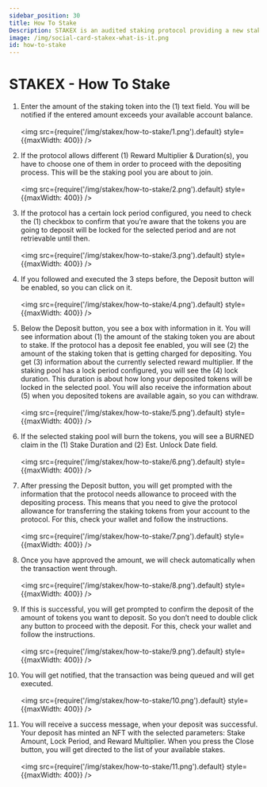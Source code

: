 ```yaml
---
sidebar_position: 30
title: How To Stake
Description: STAKEX is an audited staking protocol providing a new staking methodology, powered by the DEGENX Ecosystem. It's a deployable protocol for projects based on EVM networks like Ethereum, Binance Smart Chain, Base, Arbitrum, Avalanche, and more
image: /img/social-card-stakex-what-is-it.png
id: how-to-stake
---
```


# STAKEX - How To Stake

1. Enter the amount of the staking token into the (1) text field. You will be notified if the entered amount exceeds your available account balance. <br /><br /><img src={require('/img/stakex/how-to-stake/1.png').default} style={{maxWidth: 400}} />

2. If the protocol allows different (1) Reward Multiplier & Duration(s), you have to choose one of them in order to proceed with the depositing process. This will be the staking pool you are about to join. <br /><br /><img src={require('/img/stakex/how-to-stake/2.png').default} style={{maxWidth: 400}} />

3. If the protocol has a certain lock period configured, you need to check the (1) checkbox to confirm that you’re aware that the tokens you are going to deposit will be locked for the selected period and are not retrievable until then. <br /><br /><img src={require('/img/stakex/how-to-stake/3.png').default} style={{maxWidth: 400}} />

4. If you followed and executed the 3 steps before, the Deposit button will be enabled, so you can click on it. <br /><br /><img src={require('/img/stakex/how-to-stake/4.png').default} style={{maxWidth: 400}} />
 
5. Below the Deposit button, you see a box with information in it. You will see information about (1) the amount of the staking token you are about to stake. If the protocol has a deposit fee enabled, you will see (2) the amount of the staking token that is getting charged for depositing. You get (3) information about the currently selected reward multiplier. If the staking pool has a lock period configured, you will see the (4) lock duration. This duration is about how long your deposited tokens will be locked in the selected pool. You will also receive the information about (5) when you deposited tokens are available again, so you can withdraw. <br /><br /><img src={require('/img/stakex/how-to-stake/5.png').default} style={{maxWidth: 400}} />

6. If the selected staking pool will burn the tokens, you will see a BURNED claim in the (1) Stake Duration and (2) Est. Unlock Date field. <br /><br /><img src={require('/img/stakex/how-to-stake/6.png').default} style={{maxWidth: 400}} />

7. After pressing the Deposit button, you will get prompted with the information that the protocol needs allowance to proceed with the depositing process. This means that you need to give the protocol allowance for transferring the staking tokens from your account to the protocol. For this, check your wallet and follow the instructions. <br /><br /><img src={require('/img/stakex/how-to-stake/7.png').default} style={{maxWidth: 400}} />

8. Once you have approved the amount, we will check automatically when the transaction went through. <br /><br /><img src={require('/img/stakex/how-to-stake/8.png').default} style={{maxWidth: 400}} />

9. If this is successful, you will get prompted to confirm the deposit of the amount of tokens you want to deposit. So you don’t need to double click any button to proceed with the deposit. For this, check your wallet and follow the instructions. <br /><br /><img src={require('/img/stakex/how-to-stake/9.png').default} style={{maxWidth: 400}} />

10. You will get notified, that the transaction was being queued and will get executed. <br /><br /><img src={require('/img/stakex/how-to-stake/10.png').default} style={{maxWidth: 400}} />

11. You will receive a success message, when your deposit was successful. Your deposit has minted an NFT with the selected parameters: Stake Amount, Lock Period, and Reward Multiplier. When you press the Close button, you will get directed to the list of your available stakes. <br /><br /><img src={require('/img/stakex/how-to-stake/11.png').default} style={{maxWidth: 400}} />
